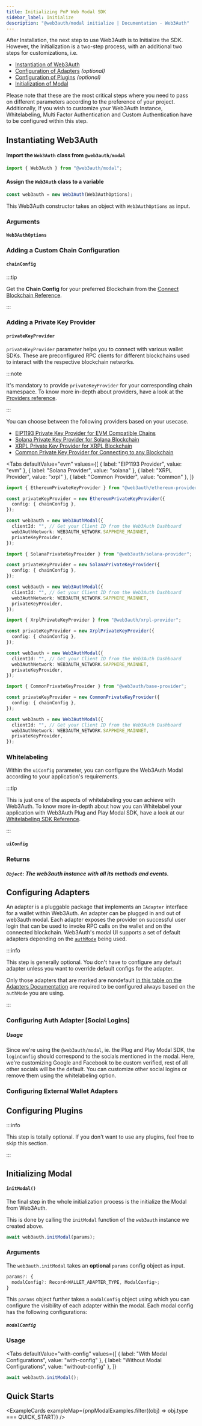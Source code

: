 ```yaml
---
title: Initializing PnP Web Modal SDK
sidebar_label: Initialize
description: "@web3auth/modal initialize | Documentation - Web3Auth"
---
```



After Installation, the next step to use Web3Auth is to Initialize the SDK. However, the
Initialization is a two-step process, with an additional two steps for customizations, i.e.

- [Instantiation of Web3Auth](#instantiating-web3auth)
- [Configuration of Adapters](#configuring-adapters) _(optional)_
- [Configuration of Plugins](#configuring-plugins) _(optional)_
- [Initialization of Modal](#initializing-modal)

Please note that these are the most critical steps where you need to pass on different parameters
according to the preference of your project. Additionally, If you wish to customize your Web3Auth
Instance, Whitelabeling, Multi Factor Authentication and Custom Authentication have to be configured
within this step.

## Instantiating Web3Auth

#### Import the `Web3Auth` class from `@web3auth/modal`

```javascript
import { Web3Auth } from "@web3auth/modal";
```

#### Assign the `Web3Auth` class to a variable

```javascript
const web3auth = new Web3Auth(Web3AuthOptions);
```

This Web3Auth constructor takes an object with `Web3AuthOptions` as input.

### Arguments

#### `Web3AuthOptions`

<Web3AuthOptions />

### Adding a Custom Chain Configuration

#### `chainConfig`

<ChainConfig />

:::tip

Get the **Chain Config** for your preferred Blockchain from the
[Connect Blockchain Reference](/connect-blockchain#reference-guides-for-blockchain-connections).

:::

### Adding a Private Key Provider

#### `privateKeyProvider`

`privateKeyProvider` parameter helps you to connect with various wallet SDKs. These are
preconfigured RPC clients for different blockchains used to interact with the respective blockchain
networks.

:::note

It's mandatory to provide `privateKeyProvider` for your corresponding chain namespace. To know more
in-depth about providers, have a look at the [Providers reference](/sdk/pnp/web/providers).

:::

You can choose between the following providers based on your usecase.

- [EIP1193 Private Key Provider for EVM Compatible Chains](/sdk/pnp/web/providers/evm)
- [Solana Private Key Provider for Solana Blockchain](/sdk/pnp/web/providers/solana)
- [XRPL Private Key Provider for XRPL Blockchain](/sdk/pnp/web/providers/xrpl)
- [Common Private Key Provider for Connecting to any Blockchain](/sdk/pnp/web/providers/common)

<Tabs
  defaultValue="evm"
  values={[
    { label: "EIP1193 Provider", value: "evm" },
    { label: "Solana Provider", value: "solana" },
    { label: "XRPL Provider", value: "xrpl" },
    { label: "Common Provider", value: "common" },
  ]}
>

<TabItem value="evm">

```ts
import { EthereumPrivateKeyProvider } from "@web3auth/ethereum-provider";

const privateKeyProvider = new EthereumPrivateKeyProvider({
  config: { chainConfig },
});

const web3auth = new Web3AuthModal({
  clientId: "", // Get your Client ID from the Web3Auth Dashboard
  web3AuthNetwork: WEB3AUTH_NETWORK.SAPPHIRE_MAINNET,
  privateKeyProvider,
});
```

</TabItem>

<TabItem value="solana">

```ts
import { SolanaPrivateKeyProvider } from "@web3auth/solana-provider";

const privateKeyProvider = new SolanaPrivateKeyProvider({
  config: { chainConfig },
});

const web3auth = new Web3AuthModal({
  clientId: "", // Get your Client ID from the Web3Auth Dashboard
  web3AuthNetwork: WEB3AUTH_NETWORK.SAPPHIRE_MAINNET,
  privateKeyProvider,
});
```

</TabItem>

<TabItem value="xrpl">

```ts
import { XrplPrivateKeyProvider } from "@web3auth/xrpl-provider";

const privateKeyProvider = new XrplPrivateKeyProvider({
  config: { chainConfig },
});

const web3auth = new Web3AuthModal({
  clientId: "", // Get your Client ID from the Web3Auth Dashboard
  web3AuthNetwork: WEB3AUTH_NETWORK.SAPPHIRE_MAINNET,
  privateKeyProvider,
});
```

</TabItem>

<TabItem value="common">

```ts
import { CommonPrivateKeyProvider } from "@web3auth/base-provider";

const privateKeyProvider = new CommonPrivateKeyProvider({
  config: { chainConfig },
});

const web3auth = new Web3AuthModal({
  clientId: "", // Get your Client ID from the Web3Auth Dashboard
  web3AuthNetwork: WEB3AUTH_NETWORK.SAPPHIRE_MAINNET,
  privateKeyProvider,
});
```

</TabItem>

</Tabs>

### Whitelabeling

Within the `uiConfig` parameter, you can configure the Web3Auth Modal according to your
application's requirements.

:::tip

This is just one of the aspects of whitelabeling you can achieve with Web3Auth. To know more
in-depth about how you can Whitelabel your application with Web3Auth Plug and Play Modal SDK, have a
look at our [Whitelabeling SDK Reference](/sdk/pnp/web/modal/whitelabel).

:::

#### `uiConfig`

<UIConfig />

<UIConfigWhitelabelExample />

### Returns

##### `Object`: The web3auth instance with all its methods and events.

## Configuring Adapters

An adapter is a pluggable package that implements an `IAdapter` interface for a wallet within
Web3Auth. An adapter can be plugged in and out of web3auth modal. Each adapter exposes the provider
on successful user login that can be used to invoke RPC calls on the wallet and on the connected
blockchain. Web3Auth's modal UI supports a set of default adapters depending on the
[`authMode`](/sdk/pnp/web/modal/initialize#web3authoptions) being used.

:::info

This step is generally optional. You don't have to configure any default adapter unless you want to
override default configs for the adapter.

Only those adapters that are marked are nondefault
[in this table on the Adapters Documentation](/sdk/pnp/web/adapters/#currently-available-wallet-adapters)
are required to be configured always based on the `authMode` you are using.

:::

### Configuring Auth Adapter [Social Logins]

<OpenloginAdapterIntro />

##### Usage

Since we're using the `@web3auth/modal`, ie. the Plug and Play Modal SDK, the `loginConfig` should
correspond to the socials mentioned in the modal. Here, we're customizing Google and Facebook to be
custom verified, rest of all other socials will be the default. You can customize other social
logins or remove them using the whitelabeling option.

<CustomAuthenticationWeb3AuthExample />

### Configuring External Wallet Adapters

<ExternalWalletAdapters />

## Configuring Plugins

:::info

This step is totally optional. If you don't want to use any plugins, feel free to skip this section.

:::

<PluginsIntro />

## Initializing Modal

#### `initModal()`

The final step in the whole initialization process is the initialize the Modal from Web3Auth.

This is done by calling the `initModal` function of the `web3auth` instance we created above.

```javascript
await web3auth.initModal(params);
```

### Arguments

The `web3auth.initModal` takes an **optional** `params` config object as input.

```javascript
params?: {
  modalConfig?: Record<WALLET_ADAPTER_TYPE, ModalConfig>;
}
```

This `params` object further takes a `modalConfig` object using which you can configure the
visibility of each adapter within the modal. Each modal config has the following configurations:

##### `modalConfig`

<ModalConfig />

### Usage

<Tabs
  defaultValue="with-config"
  values={[
    { label: "With Modal Configurations", value: "with-config" },
    { label: "Without Modal Configurations", value: "without-config" },
  ]}
>

<TabItem value="with-config">

<InitModalConfigExample />

</TabItem>

<TabItem value="without-config">

```javascript
await web3auth.initModal();
```

</TabItem>

</Tabs>

## Quick Starts

<ExampleCards exampleMap={pnpModalExamples.filter((obj) => obj.type === QUICK_START)} />
